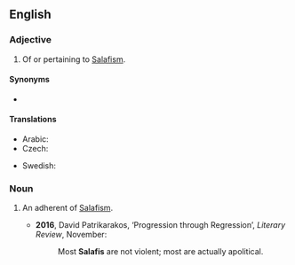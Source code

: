 ==English==
{{wikipedia}}

===Adjective===
{{en-adj|-}}

# {{lb|en|Islam}} Of or pertaining to [[Salafism]].

====Synonyms====
* {{l|en|Wahhabi}}

====Translations====
{{trans-top|of or pertaining to Salafism}}
* Arabic: {{t|ar|سَلَفِيّ|m}}
* Czech: {{t|cs|salafistický}}
{{trans-mid}}
* Swedish: {{t|sv|salafistisk}}
{{trans-bottom}}

===Noun===
{{en-noun}}

# {{lb|en|Islam}} An adherent of [[Salafism]].
#*'''2016''', David Patrikarakos, ‘Progression through Regression’, ''Literary Review'', November:
#*:Most '''Salafis''' are not violent; most are actually apolitical.